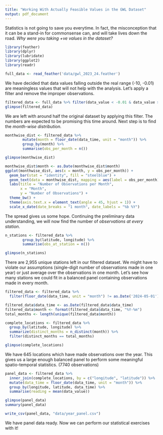 ```yaml
---
title: "Working With Actually Feasible Values in the GWL Dataset"
output: pdf_document
---
```

Statistics is not going to save you everytime. In fact, the misconception that it can be a stand-in for commonsense
can, and will take lives down the road. _Why were you taking +ve values in the dataset?_
```r
library(feather)
library(dplyr)
library(lubridate)
library(ggplot2)
library(readr)

full_data <- read_feather('data/gwl_2023_24.feather')
```

We have decided that data values falling outside the real range (-10, -0.01) are meaningless values that will not help
with the analysis. Let's apply a filter and remove the improper observations.
```r
filtered_data <- full_data %>% filter(data_value < -0.01 & data_value > -10)
glimpse(filtered_data)
```

We are left with around half the original dataset by applying this filter. The numbers are expected to be promising
this time around. Next step is to find the _month-wise distribution._
```r
monthwise_dist <- filtered_data %>%
        mutate(month = floor_date(data_time, unit = "month")) %>%
        group_by(month) %>%
        summarise(obs_per_month = n())

glimpse(monthwise_dist)

monthwise_dist$month <- as.Date(monthwise_dist$month)
ggplot(monthwise_dist, aes(x = month, y = obs_per_month)) +
  geom_bar(stat = "identity", fill = "steelblue") +
  geom_text(data = monthwise_dist, mapping = aes(label = obs_per_month)) +
  labs(title = "Number of Observations per Month",
       x = "Month",
       y = "Number of Observations") +
  theme_bw() +
  theme(axis.text.x = element_text(angle = 45, hjust = 1)) +
  scale_x_date(date_breaks = "1 month", date_labels = "%b %Y")
```


The spread gives us some hope. Continuing the preliminary data understanding, we will now find the number of
_observations at every station_.
```r
n_stations <- filtered_data %>%
        group_by(latitude, longitude) %>%
        summarise(obs_at_station = n())

glimpse(n_stations)
```

There are 2,955 unique stations left in our filtered dataset.
We might have to violate our assumptions (single-digit number of observations made in one year) or just average over
the observations in one month.
Let's see how many stations we could fit in a balanced panel containing observations made in every month.
```r
filtered_data <- filtered_data %>%
  filter(floor_date(data_time, unit = "month") != as.Date('2024-05-01'))

filtered_data$data_time <- as.Date(filtered_data$data_time)
filtered_data$month <- format(filtered_data$data_time, "%Y-%m")
total_months <- length(unique(filtered_data$month))

complete_locations <- filtered_data %>%
  group_by(latitude, longitude) %>%
  summarize(distinct_months = n_distinct(month)) %>%
  filter(distinct_months == total_months)

glimpse(complete_locations)
```

We have 645 locations which have made observations over the year. This gives us a large enough balanced panel
to perform some meaningful spatio-temporal statistics. (7740 observations)
```r
panel_data <- filtered_data %>%
  inner_join(complete_locations, by = c("longitude", "latitude")) %>%
  mutate(data_time = floor_date(data_time, unit = "month")) %>%
  group_by(longitude, latitude, data_time) %>%
  summarise(reading = mean(data_value))

glimpse(panel_data)
summary(panel_data)

write_csv(panel_data, "data/year_panel.csv")
```

We have panel data ready. Now we can perform our statistical exercises with it!
